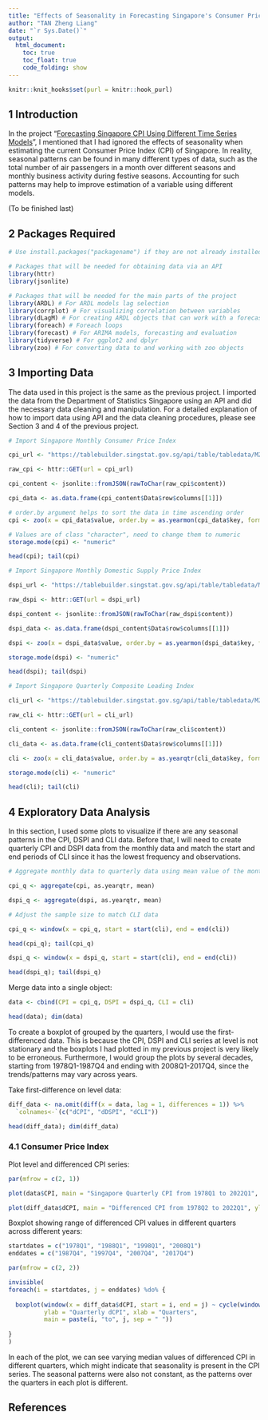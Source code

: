 ```yaml
---
title: "Effects of Seasonality in Forecasting Singapore's Consumer Price Index"
author: "TAN Zheng Liang"
date: "`r Sys.Date()`"
output:
  html_document:
    toc: true
    toc_float: true
    code_folding: show
---
```


```r
knitr::knit_hooks$set(purl = knitr::hook_purl)
```

## 1 Introduction

In the project "[Forecasting Singapore CPI Using Different Time Series Models](https://tinyurl.com/bdzrkdsu)", I mentioned that I had ignored the effects of seasonality when estimating the current Consumer Price Index (CPI) of Singapore. In reality, seasonal patterns can be found in many different types of data, such as the total number of air passengers in a month over different seasons and monthly business activity during festive seasons. Accounting for such patterns may help to improve estimation of a variable using different models.

(To be finished last)

## 2 Packages Required

```r
# Use install.packages("packagename") if they are not already installed

# Packages that will be needed for obtaining data via an API
library(httr)
library(jsonlite)

# Packages that will be needed for the main parts of the project
library(ARDL) # For ARDL models lag selection
library(corrplot) # For visualizing correlation between variables
library(dLagM) # For creating ARDL objects that can work with a forecast function
library(foreach) # Foreach loops
library(forecast) # For ARIMA models, forecasting and evaluation
library(tidyverse) # For ggplot2 and dplyr
library(zoo) # For converting data to and working with zoo objects
```

## 3 Importing Data

The data used in this project is the same as the previous project. I imported the data from the Department of Statistics Singapore using an API and did the necessary data cleaning and manipulation. For a detailed explanation of how to import data using API and the data cleaning procedures, please see Section 3 and 4 of the previous project.

```r
# Import Singapore Monthly Consumer Price Index 

cpi_url <- "https://tablebuilder.singstat.gov.sg/api/table/tabledata/M212881?isTestApi=true&seriesNoORrowNo=1"

raw_cpi <- httr::GET(url = cpi_url)

cpi_content <- jsonlite::fromJSON(rawToChar(raw_cpi$content))

cpi_data <- as.data.frame(cpi_content$Data$row$columns[[1]])

# order.by argument helps to sort the data in time ascending order
cpi <- zoo(x = cpi_data$value, order.by = as.yearmon(cpi_data$key, format = "%Y %b"))

# Values are of class "character", need to change them to numeric 
storage.mode(cpi) <- "numeric"

head(cpi); tail(cpi)
```

```r
# Import Singapore Monthly Domestic Supply Price Index

dspi_url <- "https://tablebuilder.singstat.gov.sg/api/table/tabledata/M212701?isTestApi=true&seriesNoORrowNo=1"

raw_dspi <- httr::GET(url = dspi_url)

dspi_content <- jsonlite::fromJSON(rawToChar(raw_dspi$content))

dspi_data <- as.data.frame(dspi_content$Data$row$columns[[1]])

dspi <- zoo(x = dspi_data$value, order.by = as.yearmon(dspi_data$key, format = "%Y  %b"))

storage.mode(dspi) <- "numeric"

head(dspi); tail(dspi)
```

```r
# Import Singapore Quarterly Composite Leading Index

cli_url <- "https://tablebuilder.singstat.gov.sg/api/table/tabledata/M240421?isTestApi=true"

raw_cli <- httr::GET(url = cli_url)

cli_content <- jsonlite::fromJSON(rawToChar(raw_cli$content))

cli_data <- as.data.frame(cli_content$Data$row$columns[[1]])

cli <- zoo(x = cli_data$value, order.by = as.yearqtr(cli_data$key, format = "%Y %q"))

storage.mode(cli) <- "numeric"

head(cli); tail(cli)
```

## 4 Exploratory Data Analysis

In this section, I used some plots to visualize if there are any seasonal patterns in the CPI, DSPI and CLI data. Before that, I will need to create quarterly CPI and DSPI data from the monthly data and match the start and end periods of CLI since it has the lowest frequency and observations.

```r
# Aggregate monthly data to quarterly data using mean value of the months in a quarter

cpi_q <- aggregate(cpi, as.yearqtr, mean)

dspi_q <- aggregate(dspi, as.yearqtr, mean)

# Adjust the sample size to match CLI data

cpi_q <- window(x = cpi_q, start = start(cli), end = end(cli))

head(cpi_q); tail(cpi_q)

dspi_q <- window(x = dspi_q, start = start(cli), end = end(cli))

head(dspi_q); tail(dspi_q)
```

Merge data into a single object:

```r
data <- cbind(CPI = cpi_q, DSPI = dspi_q, CLI = cli)

head(data); dim(data)
```

To create a boxplot of grouped by the quarters, I would use the first-differenced data. This is because the CPI, DSPI and CLI series at level is not stationary and the boxplots I had plotted in my previous project is very likely to be erroneous. Furthermore, I would group the plots by several decades, starting from 1978Q1-1987Q4 and ending with 2008Q1-2017Q4, since the trends/patterns may vary across years.

Take first-difference on level data:

```r
diff_data <- na.omit(diff(x = data, lag = 1, differences = 1)) %>% 
  `colnames<-`(c("dCPI", "dDSPI", "dCLI"))

head(diff_data); dim(diff_data)
```

### 4.1 Consumer Price Index

Plot level and differenced CPI series:

```r
par(mfrow = c(2, 1))

plot(data$CPI, main = "Singapore Quarterly CPI from 1978Q1 to 2022Q1", ylab = "CPI")

plot(diff_data$dCPI, main = "Differenced CPI from 1978Q2 to 2022Q1", ylab = "dCPI")
```

Boxplot showing range of differenced CPI values in different quarters across different years:

```r
startdates = c("1978Q1", "1988Q1", "1998Q1", "2008Q1")
enddates = c("1987Q4", "1997Q4", "2007Q4", "2017Q4")

par(mfrow = c(2, 2))

invisible(
foreach(i = startdates, j = enddates) %do% {
  
  boxplot(window(x = diff_data$dCPI, start = i, end = j) ~ cycle(window(x = diff_data$dCPI, start = i, end = j)),
          ylab = "Quarterly dCPI", xlab = "Quarters",
          main = paste(i, "to", j, sep = " "))
  
}
)
```

In each of the plot, we can see varying median values of differenced CPI in different quarters, which might indicate that seasonality is present in the CPI series. The seasonal patterns were also not constant, as the patterns over the quarters in each plot is different.




























## References


